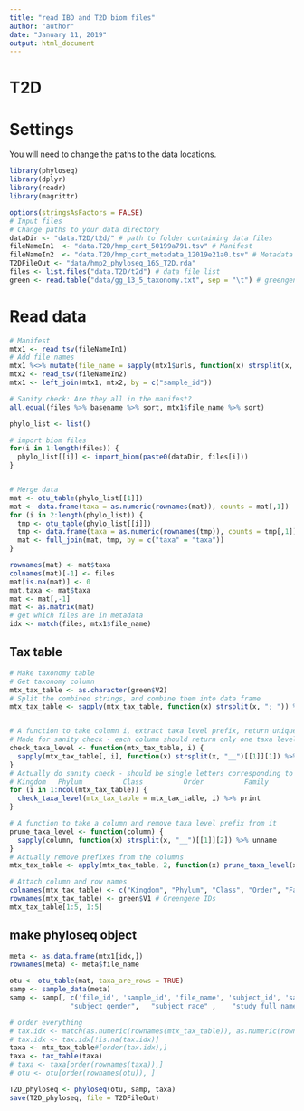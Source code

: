 ---
title: "read IBD and T2D biom files"
author: "author"
date: "January 11, 2019"
output: html_document
---

# T2D

# Settings

You will need to change the paths to the data locations.

```{r}
library(phyloseq)
library(dplyr)
library(readr)
library(magrittr)

options(stringsAsFactors = FALSE)
# Input files
# Change paths to your data directory
dataDir <- "data.T2D/t2d/" # path to folder containing data files
fileNameIn1  <- "data.T2D/hmp_cart_50199a791.tsv" # Manifest
fileNameIn2  <- "data.T2D/hmp_cart_metadata_12019e21a0.tsv" # Metadata
T2DFileOut <- "data/hmp2_phyloseq_16S_T2D.rda"
files <- list.files("data.T2D/t2d") # data file list
green <- read.table("data/gg_13_5_taxonomy.txt", sep = "\t") # greengenes taxonomy file
```

# Read data

```{r}
# Manifest
mtx1 <- read_tsv(fileNameIn1)
# Add file names
mtx1 %<>% mutate(file_name = sapply(mtx1$urls, function(x) strsplit(x, split = ",", fixed = TRUE)[[1]][1] %>% basename) %>% unname)
mtx2 <- read_tsv(fileNameIn2)
mtx1 <- left_join(mtx1, mtx2, by = c("sample_id"))

# Sanity check: Are they all in the manifest?
all.equal(files %>% basename %>% sort, mtx1$file_name %>% sort)

phylo_list <- list()

# import biom files
for(i in 1:length(files)) {
  phylo_list[[i]] <- import_biom(paste0(dataDir, files[i]))
}


# Merge data
mat <- otu_table(phylo_list[[1]])
mat <- data.frame(taxa = as.numeric(rownames(mat)), counts = mat[,1])
for (i in 2:length(phylo_list)) {
  tmp <- otu_table(phylo_list[[i]])
  tmp <- data.frame(taxa = as.numeric(rownames(tmp)), counts = tmp[,1])
  mat <- full_join(mat, tmp, by = c("taxa" = "taxa"))
}

rownames(mat) <- mat$taxa
colnames(mat)[-1] <- files
mat[is.na(mat)] <- 0
mat.taxa <- mat$taxa
mat <- mat[,-1]
mat <- as.matrix(mat)
# get which files are in metadata
idx <- match(files, mtx1$file_name)


```

## Tax table


```{r}
# Make taxonomy table
# Get taxonomy column
mtx_tax_table <- as.character(green$V2)
# Split the combined strings, and combine them into data frame
mtx_tax_table <- sapply(mtx_tax_table, function(x) strsplit(x, "; ")) %>% unname %>% do.call(rbind, .)


# A function to take column i, extract taxa level prefix, return unique prefixes
# Made for sanity check - each column should return only one taxa level ID
check_taxa_level <- function(mtx_tax_table, i) {
  sapply(mtx_tax_table[, i], function(x) strsplit(x, "__")[[1]][1]) %>% unname %>% unique
}
# Actually do sanity check - should be single letters corresponding to
# Kingdom   Phylum          Class          Order          Family          Genus        Species
for (i in 1:ncol(mtx_tax_table)) {
  check_taxa_level(mtx_tax_table = mtx_tax_table, i) %>% print
}

# A function to take a column and remove taxa level prefix from it
prune_taxa_level <- function(column) {
  sapply(column, function(x) strsplit(x, "__")[[1]][2]) %>% unname
}
# Actually remove prefixes from the columns
mtx_tax_table <- apply(mtx_tax_table, 2, function(x) prune_taxa_level(x))

# Attach column and row names
colnames(mtx_tax_table) <- c("Kingdom", "Phylum", "Class", "Order", "Family", "Genus", "Species") # Fixed names
rownames(mtx_tax_table) <- green$V1 # Greengene IDs
mtx_tax_table[1:5, 1:5]
```

## make phyloseq object

```{r}
meta <- as.data.frame(mtx1[idx,])
rownames(meta) <- meta$file_name

otu <- otu_table(mat, taxa_are_rows = TRUE)
samp <- sample_data(meta)
samp <- samp[, c('file_id', 'sample_id', 'file_name', 'subject_id', 'sample_body_site', "visit_number" ,
               "subject_gender",   "subject_race" ,    "study_full_name" , "project_name"   )]

# order everything
# tax.idx <- match(as.numeric(rownames(mtx_tax_table)), as.numeric(rownames(mat)))
# tax.idx <- tax.idx[!is.na(tax.idx)]
taxa <- mtx_tax_table#[order(tax.idx),]
taxa <- tax_table(taxa)
# taxa <- taxa[order(rownames(taxa)),]
# otu <- otu[order(rownames(otu)), ]

T2D_phyloseq <- phyloseq(otu, samp, taxa)
save(T2D_phyloseq, file = T2DFileOut)
```



